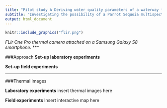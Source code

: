 ```yaml
---
title: "Pilot study A Deriving water quality parameters of a waterway from drone-based multispectral camera"
subtitle: "Investigating the possibility of a Parrot Sequoia multispectral camera to estimate turbidity and total suspended solids in water"
output: html_document
---
```


```r
knitr::include_graphics("flir.png") 
```
*FLIr One Pro thermal camera attached on a Samsung Galaxy S8 smartphone.* 
***

###Approach
**Set-up laboratory experiments**

**Set-up field experiments**

***

###Thermal images

**Laboratory experiments**
insert thermal images here

**Field experiments**
Insert interactive map here
